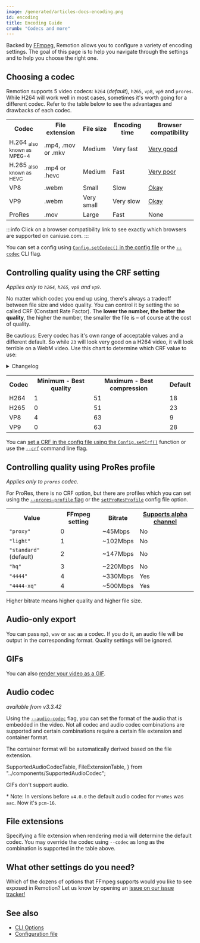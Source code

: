 ```yaml
---
image: /generated/articles-docs-encoding.png
id: encoding
title: Encoding Guide
crumb: "Codecs and more"
---
```


Backed by [FFmpeg](https://ffmpeg.org/), Remotion allows you to configure a variety of encoding settings. The goal of this page is to help you navigate through the settings and to help you choose the right one.

## Choosing a codec

Remotion supports 5 video codecs: `h264` (_default_), `h265`, `vp8`, `vp9` and `prores`. While H264 will work well in most cases, sometimes it's worth going for a different codec. Refer to the table below to see the advantages and drawbacks of each codec.

<table>
  <tr>
    <th>Codec</th>
    <th>File extension</th>
    <th>File size</th>
    <th>Encoding time</th>
    <th>Browser compatibility</th>
  </tr>
  <tr>
    <td>
      H.264 <sub>also known as MPEG-4</sub>
    </td>
    <td>.mp4, .mov or .mkv</td>
    <td style={{ color: "darkorange" }}>Medium</td>
    <td style={{ color: "green", fontWeight: "bold" }}>Very fast</td>
    <td>
      <a
        href="https://caniuse.com/mpeg4"
        style={{ color: "green", fontWeight: "bold" }}
      >
        Very good
      </a>
    </td>
  </tr>
  <tr>
    <td>
      H.265 <sub>also known as HEVC</sub>
    </td>
    <td>.mp4 or .hevc</td>
    <td style={{ color: "darkorange" }}>Medium</td>
    <td style={{ color: "green" }}>Fast</td>
    <td>
      <a
        href="https://caniuse.com/hevc"
        style={{ color: "red", fontWeight: "bold" }}
      >
        Very poor
      </a>
    </td>
  </tr>
  <tr>
    <td>VP8</td>
    <td>.webm</td>
    <td style={{ color: "green" }}>Small</td>
    <td style={{ color: "red" }}>Slow</td>
    <td>
      <a href="https://caniuse.com/webm" style={{ color: "darkorange" }}>
        Okay
      </a>
    </td>
  </tr>
  <tr>
    <td>VP9</td>
    <td>.webm</td>
    <td style={{ color: "green", fontWeight: "bold" }}>Very small</td>
    <td style={{ color: "red", fontWeight: "bold" }}>Very slow</td>
    <td>
      <a href="https://caniuse.com/webm" style={{ color: "darkorange" }}>
        Okay
      </a>
    </td>
  </tr>
  <tr>
    <td>ProRes</td>
    <td>.mov</td>
    <td style={{ color: "red" }}>Large</td>
    <td style={{ color: "green" }}>Fast</td>
    <td style={{ color: "red", fontWeight: "bold" }}>None</td>
  </tr>
</table>

:::info
Click on a browser compatibility link to see exactly which browsers are supported on caniuse.com.
:::

You can set a config using [`Config.setCodec()` in the config file](/docs/config#setcodec) or the [`--codec`](/docs/cli) CLI flag.

## Controlling quality using the CRF setting

_Applies only to `h264`, `h265`, `vp8` and `vp9`._

No matter which codec you end up using, there's always a tradeoff between file size and video quality. You can control it by setting the so called CRF (Constant Rate Factor). The **lower the number, the better the quality**, the higher the number, the smaller the file is – of course at the cost of quality.

Be cautious: Every codec has it's own range of acceptable values and a different default. So while `23` will look very good on a H264 video, it will look terrible on a WebM video. Use this chart to determine which CRF value to use:

<details style={{ fontSize: "0.9em" }}>
  <summary>Changelog</summary>
  <ul>
    <li>
      Since version 2.1.3, Remotion doesn't allow the CRF to be set to{" "}
      <code>0</code> anymore because of the issues it causes on macOS/iOS and
      possible other scenarios. Set the CRF to 1 or higher.
    </li>
  </ul>
</details>
<div style={{ height: 10 }} />
<table>
  <tr>
    <th>Codec</th>
    <th>Minimum - Best quality</th>
    <th>Maximum - Best compression</th>
    <th>Default</th>
  </tr>
  <tr>
    <td>H264</td>
    <td>1</td>
    <td>51</td>
    <td>18</td>
  </tr>
  <tr>
    <td>H265</td>
    <td>0</td>
    <td>51</td>
    <td>23</td>
  </tr>
  <tr>
    <td>VP8</td>
    <td>4</td>
    <td>63</td>
    <td>9</td>
  </tr>
  <tr>
    <td>VP9</td>
    <td>0</td>
    <td>63</td>
    <td>28</td>
  </tr>
</table>

You can [set a CRF in the config file using the `Config.setCrf()`](/docs/config#setcrf) function or use the [`--crf`](/docs/cli/render#--jpeg-quality) command line flag.

## Controlling quality using ProRes profile

_Applies only to `prores` codec_.

For ProRes, there is no CRF option, but there are profiles which you can set using the [`--prores-profile` flag](/docs/cli/render#--prores-profile) or the [`setProResProfile`](/docs/config#setproresprofile) config file option.

<table>
  <tr>
    <th>Value</th>
    <th>FFmpeg setting</th>
    <th>Bitrate</th>
    <th>
      <a href="/docs/transparent-videos">Supports alpha channel</a>
    </th>
  </tr>
  <tr>
    <td>
      <code>"proxy"</code>
    </td>
    <td>0</td>
    <td>~45Mbps</td>
    <td>No</td>
  </tr>
  <tr>
    <td>
      <code>"light"</code>
    </td>
    <td>1</td>
    <td>~102Mbps</td>
    <td>No</td>
  </tr>
  <tr>
    <td>
      <code>"standard"</code> (default)
    </td>
    <td>2</td>
    <td>~147Mbps</td>
    <td>No</td>
  </tr>
  <tr>
    <td>
      <code>"hq"</code>
    </td>
    <td>3</td>
    <td>~220Mbps</td>
    <td>No</td>
  </tr>
  <tr>
    <td>
      <code>"4444"</code>
    </td>
    <td>4</td>
    <td>~330Mbps</td>
    <td>Yes</td>
  </tr>
  <tr>
    <td>
      <code>"4444-xq"</code>
    </td>
    <td>4</td>
    <td>~500Mbps</td>
    <td>Yes</td>
  </tr>
</table>

Higher bitrate means higher quality and higher file size.

## Audio-only export

You can pass `mp3`, `wav` or `aac` as a codec. If you do it, an audio file will be output in the corresponding format. Quality settings will be ignored.

## GIFs

You can also [render your video as a GIF](/docs/render-as-gif).

## Audio codec

_available from v3.3.42_

Using the [`--audio-codec`](/docs/config#setaudiocodec) flag, you can set the format of the audio that is embedded in the video. Not all codec and audio codec combinations are supported and certain combinations require a certain file extension and container format.

The container format will be automatically derived based on the file extension.

  SupportedAudioCodecTable,
  FileExtensionTable,
} from "../components/SupportedAudioCodec";

<SupportedAudioCodecTable />

GIFs don't support audio.

\* Note: In versions before `v4.0.0` the default audio codec for `ProRes` was `aac`. Now it's `pcm-16`.

## File extensions

Specifying a file extension when rendering media will determine the default codec. You may override the codec using `--codec` as long as the combination is supported in the table above.

<FileExtensionTable />

## What other settings do you need?

Which of the dozens of options that FFmpeg supports would you like to see exposed in Remotion? Let us know by opening an [issue on our issue tracker!](https://github.com/remotion-dev/remotion/issues)

## See also

- [CLI Options](/docs/cli)
- [Configuration file](/docs/config)
